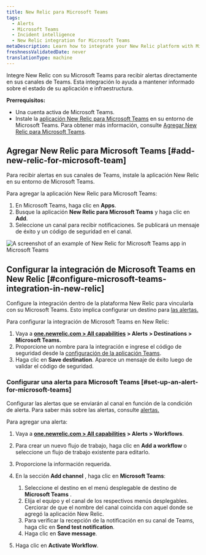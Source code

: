 ```yaml
---
title: New Relic para Microsoft Teams
tags:
  - Alerts
  - Microsoft Teams
  - Incident intelligence
  - New Relic integration for Microsoft Teams
metaDescription: Learn how to integrate your New Relic platform with Microsoft Teams.
freshnessValidatedDate: never
translationType: machine
---
```


Integre New Relic con su Microsoft Teams para recibir alertas directamente en sus canales de Teams. Esta integración lo ayuda a mantener informado sobre el estado de su aplicación e infraestructura.

**Prerrequisitos:**

* Una cuenta activa de Microsoft Teams.
* Instale la [aplicación New Relic para Microsoft Teams](https://appsource.microsoft.com/en-us/product/Office365/WA200008155) en su entorno de Microsoft Teams. Para obtener más información, consulte [Agregar New Relic para Microsoft Teams](#add-new-relic-for-microsoft-teams).

## Agregar New Relic para Microsoft Teams [#add-new-relic-for-microsoft-team]

Para recibir alertas en sus canales de Teams, instale la aplicación New Relic en su entorno de Microsoft Teams.

Para agregar la aplicación New Relic para Microsoft Teams:

1. En Microsoft Teams, haga clic en **Apps**.
2. Busque la aplicación **New Relic para Microsoft Teams** y haga clic en **Add**.
3. Seleccione un canal para recibir notificaciones. Se publicará un mensaje de éxito y un código de seguridad en el canal.

<img title="An example of New Relic for Microsoft Teams app in Microsoft Teams." alt="A screenshot of an example of New Relic for Microsoft Teams app in Microsoft Teams" src="/images/msteams-security-code.webp" />

## Configurar la integración de Microsoft Teams en New Relic [#configure-microsoft-teams-integration-in-new-relic]

Configure la integración dentro de la plataforma New Relic para vincularla con su Microsoft Teams. Esto implica configurar un destino para [las alertas.](/docs/alerts/overview/)

Para configurar la integración de Microsoft Teams en New Relic:

1. Vaya a **[one.newrelic.com &gt; All capabilities](https://one.newrelic.com/all-capabilities) &gt; Alerts &gt; Destinations &gt; Microsoft Teams.**
2. Proporcione un nombre para la integración e ingrese el código de seguridad desde la [configuración de la aplicación Teams](#add-new-relic-for-microsoft-teams).
3. Haga clic en **Save destination**. Aparece un mensaje de éxito luego de validar el código de seguridad.

### Configurar una alerta para Microsoft Teams [#set-up-an-alert-for-microsoft-teams]

Configurar las alertas que se enviarán al canal en función de la condición de alerta. Para saber más sobre las alertas, consulte [alertas.](/docs/alerts/overview/)

Para agregar una alerta:

1. Vaya a **[one.newrelic.com &gt; All capabilities](https://one.newrelic.com/all-capabilities) &gt; Alerts &gt; Workflows**.

2. Para crear un nuevo flujo de trabajo, haga clic en **Add a workflow** o seleccione un flujo de trabajo existente para editarlo.

3. Proporcione la información requerida.

4. En la sección **Add channel** , haga clic en **Microsoft Teams**:

   1. Seleccione el destino en el menú desplegable de destino de **Microsoft Teams** .
   2. Elija el equipo y el canal de los respectivos menús desplegables. Cerciorar de que el nombre del canal coincida con aquel donde se agregó la aplicación New Relic.
   3. Para verificar la recepción de la notificación en su canal de Teams, haga clic en **Send test notification**.
   4. Haga clic en **Save message**.

5. Haga clic en **Activate Workflow**.